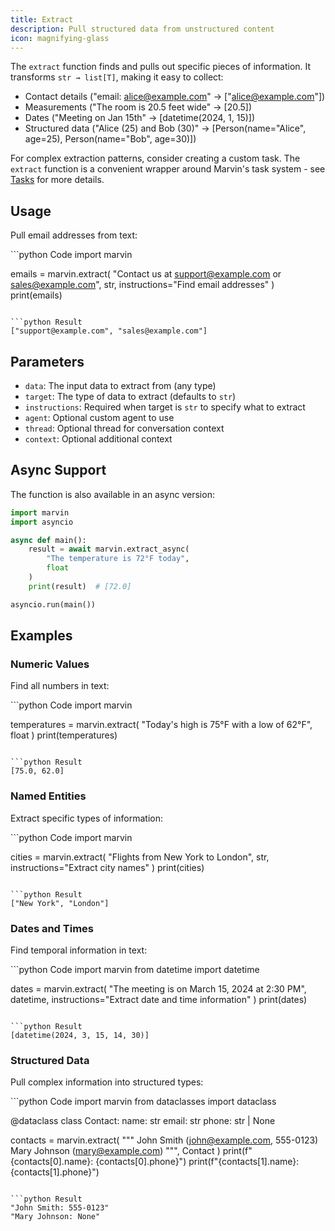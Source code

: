 ```yaml
---
title: Extract
description: Pull structured data from unstructured content
icon: magnifying-glass
---
```


The `extract` function finds and pulls out specific pieces of information. It transforms `str → list[T]`, making it easy to collect:
- Contact details ("email: alice@example.com" → ["alice@example.com"])
- Measurements ("The room is 20.5 feet wide" → [20.5])
- Dates ("Meeting on Jan 15th" → [datetime(2024, 1, 15)])
- Structured data ("Alice (25) and Bob (30)" → [Person(name="Alice", age=25), Person(name="Bob", age=30)])

For complex extraction patterns, consider creating a custom task. The `extract` function is a convenient wrapper around Marvin's task system - see [Tasks](/concepts/tasks) for more details.

## Usage

Pull email addresses from text:

<CodeGroup>
```python Code
import marvin

emails = marvin.extract(
    "Contact us at support@example.com or sales@example.com",
    str,
    instructions="Find email addresses"
)
print(emails)
```

```python Result
["support@example.com", "sales@example.com"]
```
</CodeGroup>

## Parameters

- `data`: The input data to extract from (any type)
- `target`: The type of data to extract (defaults to `str`)
- `instructions`: Required when target is `str` to specify what to extract
- `agent`: Optional custom agent to use
- `thread`: Optional thread for conversation context
- `context`: Optional additional context

## Async Support

The function is also available in an async version:

```python
import marvin
import asyncio

async def main():
    result = await marvin.extract_async(
        "The temperature is 72°F today",
        float
    )
    print(result)  # [72.0]

asyncio.run(main())
```

## Examples

### Numeric Values

Find all numbers in text:

<CodeGroup>
```python Code
import marvin

temperatures = marvin.extract(
    "Today's high is 75°F with a low of 62°F",
    float
)
print(temperatures)
```

```python Result
[75.0, 62.0]
```
</CodeGroup>

### Named Entities

Extract specific types of information:

<CodeGroup>
```python Code
import marvin

cities = marvin.extract(
    "Flights from New York to London",
    str,
    instructions="Extract city names"
)
print(cities)
```

```python Result
["New York", "London"]
```
</CodeGroup>

### Dates and Times

Find temporal information in text:

<CodeGroup>
```python Code
import marvin
from datetime import datetime

dates = marvin.extract(
    "The meeting is on March 15, 2024 at 2:30 PM",
    datetime,
    instructions="Extract date and time information"
)
print(dates)
```

```python Result
[datetime(2024, 3, 15, 14, 30)]
```
</CodeGroup>

### Structured Data

Pull complex information into structured types:

<CodeGroup>
```python Code
import marvin
from dataclasses import dataclass

@dataclass
class Contact:
    name: str
    email: str
    phone: str | None

contacts = marvin.extract(
    """
    John Smith (john@example.com, 555-0123)
    Mary Johnson (mary@example.com)
    """,
    Contact
)
print(f"{contacts[0].name}: {contacts[0].phone}")
print(f"{contacts[1].name}: {contacts[1].phone}")
```

```python Result
"John Smith: 555-0123"
"Mary Johnson: None"
```
</CodeGroup> 